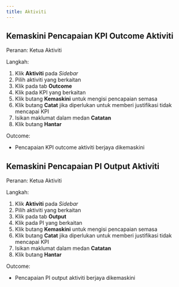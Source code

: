 ```yaml
---
title: Aktiviti
---
```


## Kemaskini Pencapaian KPI Outcome Aktiviti
Peranan: Ketua Aktiviti

Langkah:
1. Klik **Aktiviti** pada *Sidebar*
2. Pilih aktiviti yang berkaitan
3. Klik pada tab **Outcome**
4. Klik pada KPI yang berkaitan
5. Klik butang **Kemaskini** untuk mengisi pencapaian semasa
6. Klik butang **Catat** jika diperlukan untuk memberi justifikasi tidak mencapai KPI
7. Isikan maklumat dalam medan **Catatan** 
8. Klik butang **Hantar**

Outcome:
* Pencapaian KPI outcome aktiviti berjaya dikemaskini

## Kemaskini Pencapaian PI Output Aktiviti
Peranan: Ketua Aktiviti

Langkah:
1. Klik **Aktiviti** pada *Sidebar*
2. Pilih aktiviti yang berkaitan
3. Klik pada tab **Output**
4. Klik pada PI yang berkaitan
5. Klik butang **Kemaskini** untuk mengisi pencapaian semasa
6. Klik butang **Catat** jika diperlukan untuk memberi justifikasi tidak mencapai KPI
7. Isikan maklumat dalam medan **Catatan** 
8. Klik butang **Hantar**

Outcome:
* Pencapaian PI output aktiviti berjaya dikemaskini